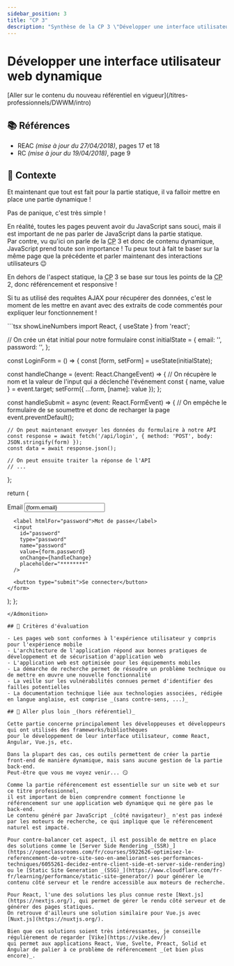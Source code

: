 ```yaml
---
sidebar_position: 3
title: "CP 3"
description: "Synthèse de la CP 3 \"Développer une interface utilisateur web dynamique\" du titre professionnel Développeur Web et Web Mobile (DWWM TP-01280m03, référentiel expiré)."
---
```



# Développer une interface utilisateur web dynamique

<Admonition type="warning" title="Attention, tu es en train de consulter un référentiel expiré !">
[Aller sur le contenu du nouveau référentiel en vigueur](/titres-professionnels/DWWM/intro)
</Admonition>

## 📚 Références

- REAC _(mise à jour du 27/04/2018)_, pages 17 et 18
- RC _(mise à jour du 19/04/2018)_, page 9

## 🚀 Contexte

Et maintenant que tout est fait pour la partie statique, il va falloir mettre en place une partie dynamique !

<Admonition type="quote" title="Mais... comment je peux faire ET du statique, ET du dynamique ?">
Pas de panique, c'est très simple !

En réalité, toutes les pages peuvent avoir du JavaScript sans souci, mais il est important de ne pas parler de JavaScript dans la partie statique.  
Par contre, vu qu'ici on parle de la <abbr title="Compétence Professionnelle">CP</abbr> 3 et donc de contenu dynamique, JavaScript prend toute son importance ! Tu peux tout à fait te baser sur la même page que la précédente et parler maintenant des interactions utilisateurs 😉
</Admonition>

<Admonition type="info" title="Petit rappel">
En dehors de l'aspect statique, la <abbr title="Compétence Professionnelle">CP</abbr> 3 se base sur tous les points de la <abbr title="Compétence Professionnelle">CP</abbr> 2, donc référencement et responsive !
</Admonition>

Si tu as utilisé des requêtes AJAX pour récupérer des données, c'est le moment de les mettre en avant avec des extraits de code commentés pour expliquer leur fonctionnement !

<Admonition type="example" title="Exemple de connexion avec React">
```tsx showLineNumbers
import React, { useState } from 'react';

// On crée un état initial pour notre formulaire
const initialState = {
  email: '',
  password: '',
};

const LoginForm = () => {
  const [form, setForm] = useState(initialState);

  const handleChange = (event: React.ChangeEvent<HTMLInputElement>) => {
    // On récupère le nom et la valeur de l'input qui a déclenché l'événement
    const { name, value } = event.target;
    setForm({ ...form, [name]: value });
  };

  const handleSubmit = async (event: React.FormEvent<HTMLFormElement>) => {
    // On empêche le formulaire de se soumettre et donc de recharger la page
    event.preventDefault();
    
    // On peut maintenant envoyer les données du formulaire à notre API
    const response = await fetch('/api/login', { method: 'POST', body: JSON.stringify(form) });
    const data = await response.json();

    // On peut ensuite traiter la réponse de l'API
    // ...
  };

  return (
    <form onSubmit={handleSubmit}>
      <label htmlFor="email">Email</label>
      <input
        id="email"
        type="email"
        name="email"
        value={form.email}
        onChange={handleChange}
        placeholder="jean.dupont@exemple.fr"
      />

      <label htmlFor="password">Mot de passe</label>
      <input
        id="password"
        type="password"
        name="password"
        value={form.password}
        onChange={handleChange}
        placeholder="********"
      />

      <button type="submit">Se connecter</button>
    </form>
  );
};
```
</Admonition>

## 🎯 Critères d'évaluation

- Les pages web sont conformes à l'expérience utilisateur y compris pour l'expérience mobile
- L'architecture de l'application répond aux bonnes pratiques de développement et de sécurisation d'application web
- L'application web est optimisée pour les équipements mobiles
- La démarche de recherche permet de résoudre un problème technique ou de mettre en œuvre une nouvelle fonctionnalité
- La veille sur les vulnérabilités connues permet d'identifier des failles potentielles
- La documentation technique liée aux technologies associées, rédigée en langue anglaise, est comprise _(sans contre-sens, ...)_

## 🤯 Aller plus loin _(hors référentiel)_

Cette partie concerne principalement les développeuses et développeurs qui ont utilisés des frameworks/bibliothèques
pour le développement de leur interface utilisateur, comme React, Angular, Vue.js, etc.

Dans la plupart des cas, ces outils permettent de créer la partie front-end de manière dynamique, mais sans aucune gestion de la partie back-end.  
Peut-être que vous me voyez venir... 😏

Comme la partie référencement est essentielle sur un site web et sur ce titre professionnel,
il est important de bien comprendre comment fonctionne le référencement sur une application web dynamique qui ne gère pas le back-end.  
Le contenu généré par JavaScript _(côté navigateur)_ n'est pas indexé par les moteurs de recherche, ce qui implique que le référencement naturel est impacté.

Pour contre-balancer cet aspect, il est possible de mettre en place des solutions comme le [Server Side Rendering _(SSR)_](https://openclassrooms.com/fr/courses/5922626-optimisez-le-referencement-de-votre-site-seo-en-ameliorant-ses-performances-techniques/6055261-decidez-entre-client-side-et-server-side-rendering) ou le [Static Site Generation _(SSG)_](https://www.cloudflare.com/fr-fr/learning/performance/static-site-generator/) pour générer le contenu côté serveur et le rendre accessible aux moteurs de recherche.

Pour React, l'une des solutions les plus connue reste [Next.js](https://nextjs.org/), qui permet de gérer le rendu côté serveur et de générer des pages statiques.  
On retrouve d'ailleurs une solution similaire pour Vue.js avec [Nuxt.js](https://nuxtjs.org/).

Bien que ces solutions soient très intéressantes, je conseille régulièrement de regarder [Vike](https://vike.dev/)
qui permet aux applications React, Vue, Svelte, Preact, Solid et Angular de palier à ce problème de référencement _(et bien plus encore)_.


